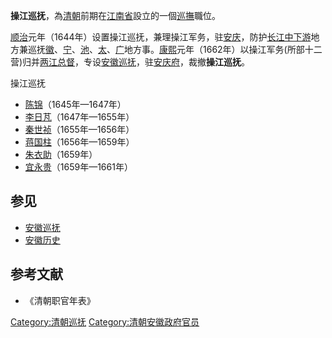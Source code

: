 '''操江巡抚'''，為[[清朝|清朝]]前期在[[江南省|江南省]]設立的一個[[巡撫|巡撫]]職位。

[[顺治|顺治]]元年（1644年）设置操江巡抚，兼理操江军务，驻[[安庆|安庆]]，防护[[长江中下游|长江中下游]]地方兼巡抚[[徽州府|徽]]、[[宁国府|宁]]、[[池州府|池]]、[[太平府|太]]、[[广德州|广]]地方事。[[康熙|康熙]]元年（1662年）以操江军务(所部十二营)归并[[两江总督|两江总督]]，专设[[安徽巡抚|安徽巡抚]]，驻[[安庆府|安庆府]]，裁撤'''操江巡抚'''。
;操江巡抚
* [[陈锦_(明末)|陈锦]]（1645年—1647年）
* [[李日芃|李日芃]]（1647年—1655年）
* [[秦世祯|秦世祯]]（1655年—1656年）
* [[蒋国柱|蒋国柱]]（1656年—1659年）
* [[朱衣助|朱衣助]]（1659年）
* [[宜永贵|宜永贵]]（1659年—1661年）

==参见==
* [[安徽巡抚|安徽巡抚]]
* [[安徽历史|安徽历史]]
==参考文献==
*《清朝职官年表》
{{清朝巡撫}}
[[Category:清朝巡抚|Category:清朝巡抚]]
[[Category:清朝安徽政府官员|Category:清朝安徽政府官员]]